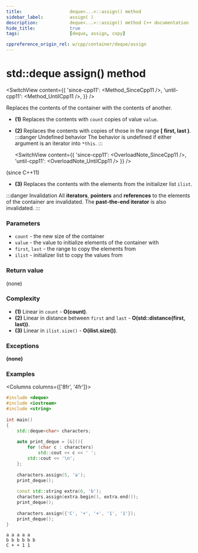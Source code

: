 ```yaml
---
title:					deque<...>::assign() method
sidebar_label:			assign( )
description:			deque<...>::assign() method C++ documentation
hide_title:				true
tags:					[deque, assign, copy]

cppreference_origin_rel: w/cpp/container/deque/assign
---
```



<!-- Terms -->

<!----------------- Codes ---------------------->

<!-- assign() -->


# std::deque assign() method

<SwitchView content={{
    'since-cpp11': <Method_SinceCpp11 />,
    'until-cpp11': <Method_UntilCpp11 />,
}} />

Replaces the contents of the container with the contents of another.

 - **(1)** Replaces the contents with `count` copies of value `value`.
 - **(2)** Replaces the contents with copies of those in the range **[ first, last )**.
	:::danger Undefined behavior
	The behavior is <Tooltip title={Term_UndefinedBehaviour}>undefined</Tooltip> if either argument is an iterator into `*this`.
	:::

	<SwitchView content={{
		'since-cpp11': <OverloadNote_SinceCpp11 />,
		'until-cpp11': <OverloadNote_UntilCpp11 />
	}} />

(since C++11)

 - **(3)** Replaces the contents with the elements from the initializer list `ilist`.

:::danger Invalidation
All **iterators**, **pointers** and **references** to the elements of the container are invalidated.
The **past-the-end iterator** is also invalidated.
:::

### Parameters

 - `count` - the new size of the container
 - `value` - the value to initialize elements of the container with
 - `first`, `last` - the range to copy the elements from
 - `ilist` - initializer list to copy the values from

### Return value

(none)

### Complexity

 - **(1)** Linear in `count` - **O(count)**.
 - **(2)** Linear in distance between `first` and `last` - **O(std::distance(first, last))**.
 - **(3)** Linear in `ilist.size()` - **O(ilist.size())**.

### Exceptions

**(none)**

### Examples

<Columns columns={['8fr', '4fr']}>
<div>

```cpp title='Main.cpp' showLineNumbers
#include <deque>
#include <iostream>
#include <string>
 
int main()
{
	std::deque<char> characters;
 
	auto print_deque = [&](){
		for (char c : characters)
			std::cout << c << ' ';
		std::cout << '\n';  
	};
 
	characters.assign(5, 'a');
	print_deque();
 
	const std::string extra(6, 'b');
	characters.assign(extra.begin(), extra.end());
	print_deque();
 
	characters.assign({'C', '+', '+', '1', '1'});
	print_deque();
}
```

</div>
<div>

```plaintext title="Output"
a a a a a 
b b b b b b 
C + + 1 1
```

</div>
</Columns>
